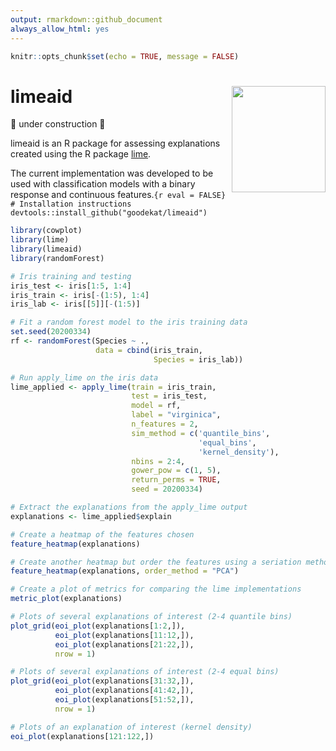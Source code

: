 ```yaml
---
output: rmarkdown::github_document
always_allow_html: yes
---
```


```r
knitr::opts_chunk$set(echo = TRUE, message = FALSE)
```

# limeaid <img align="right" width="150" height="170" src="inst/limeaid-sticker2.png">

🚧 under construction 🚧  

limeaid is an R package for assessing explanations created using the R package [lime](https://lime.data-imaginist.com/).

 The current implementation was developed to be used with classification models with a binary response and continuous features.```{r eval = FALSE}
# Installation instructions 
devtools::install_github("goodekat/limeaid")
```

```r
library(cowplot)
library(lime)
library(limeaid)
library(randomForest)

# Iris training and testing
iris_test <- iris[1:5, 1:4]
iris_train <- iris[-(1:5), 1:4]
iris_lab <- iris[[5]][-(1:5)]

# Fit a random forest model to the iris training data
set.seed(20200334)
rf <- randomForest(Species ~ .,
                   data = cbind(iris_train, 
                                Species = iris_lab))

# Run apply_lime on the iris data
lime_applied <- apply_lime(train = iris_train,
                           test = iris_test,
                           model = rf,
                           label = "virginica",
                           n_features = 2,
                           sim_method = c('quantile_bins',
                                          'equal_bins',
                                          'kernel_density'),
                           nbins = 2:4, 
                           gower_pow = c(1, 5),
                           return_perms = TRUE, 
                           seed = 20200334)

# Extract the explanations from the apply_lime output
explanations <- lime_applied$explain
```

```r
# Create a heatmap of the features chosen
feature_heatmap(explanations)

# Create another heatmap but order the features using a seriation method
feature_heatmap(explanations, order_method = "PCA")
```

```r
# Create a plot of metrics for comparing the lime implementations
metric_plot(explanations)
```

```r
# Plots of several explanations of interest (2-4 quantile bins)
plot_grid(eoi_plot(explanations[1:2,]),
          eoi_plot(explanations[11:12,]),
          eoi_plot(explanations[21:22,]),
          nrow = 1)

# Plots of several explanations of interest (2-4 equal bins)
plot_grid(eoi_plot(explanations[31:32,]),
          eoi_plot(explanations[41:42,]),
          eoi_plot(explanations[51:52,]),
          nrow = 1)
```

```r
# Plots of an explanation of interest (kernel density)
eoi_plot(explanations[121:122,])
```
